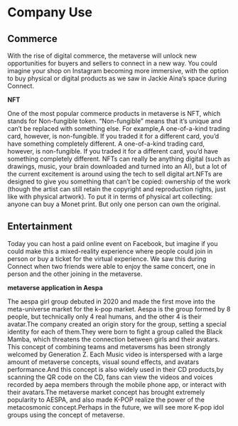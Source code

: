 # Company Use

## Commerce

With the rise of digital commerce, the metaverse will unlock new opportunities for buyers and sellers to connect in a new way. You could imagine your shop on Instagram becoming more immersive, with the option to buy physical or digital products as we saw in Jackie Aina’s space during Connect.

**NFT**

One of the most popular commerce products in metaverse is NFT, which stands for Non-fungible token. “Non-fungible” means that it’s unique and can’t be replaced with something else.  For example,A one-of-a-kind trading card, however, is non-fungible. If you traded it for a different card, you’d have something completely different. A one-of-a-kind trading card, however, is non-fungible. If you traded it for a different card, you’d have something completely different. NFTs can really be anything digital (such as drawings, music, your brain downloaded and turned into an AI), but a lot of the current excitement is around using the tech to sell digital art.NFTs are designed to give you something that can’t be copied: ownership of the work (though the artist can still retain the copyright and reproduction rights, just like with physical artwork). To put it in terms of physical art collecting: anyone can buy a Monet print. But only one person can own the original. 

## Entertainment
Today you can host a paid online event on Facebook, but imagine if you could make this a mixed-reality experience where people could join in person or buy a ticket for the virtual experience. We saw this during Connect when two friends were able to enjoy the same concert, one in person and the other joining in the metaverse.

**metaverse application in Aespa**

The aespa girl group debuted in 2020 and made the first move into the meta-universe market for the k-pop market. Aespa is the group formed by 8 people, but technically only 4 real humans, and the other 4 is their avatar.The company created an origin story for the group, setting a special identity for each of them.They were born to fight a group called the Black Mamba, which threatens the connection between girls and their avatars. This concept of combining teams and metaversms has been strongly welcomed by Generation Z. Each Music video is interspersed with a large amount of metaverse concepts, visual sound effects, and avatars performance.And this concept is also widely used in their CD products,by scanning the QR code on the CD, fans can view the videos and voices recorded by aepa members through the mobile phone app, or interact with their avatars.The metaverse market concept has brought extremely popularity to AESPA, and also made K-POP realize the power of the metacosmonic concept.Perhaps in the future, we will see more K-pop idol groups using the concept of metaverse. 






